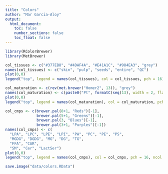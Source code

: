 ```yaml
---
title: "Colors"
author: "Mar Garcia-Aloy"
output: 
  html_document:
    toc: false
    number_sections: false
    toc_float: false
---
```



```r
library(RColorBrewer)
library(MetBrewer)

col_tissues <- c("#377EB8", "#4DAF4A", "#E41A1C", "#984EA3", "grey")
names(col_tissues) <- c("skin", "pulp", "seeds", "entire", "QC")
plot(0,0)
legend("top", legend = names(col_tissues), col = col_tissues, pch = 16)

col_maturation <- c(rev(met.brewer("Homer2", 13)), "grey")
names(col_maturation) <- c(paste0("Pt", formatC(seq(13), width = 2, flag = "0")), "QC")
plot(0,0)
legend("top", legend = names(col_maturation), col = col_maturation, pch = 16)

col_cmps <- c(brewer.pal(8+1, "Reds")[-1], 
              brewer.pal(5+1, "Greens")[-1],
              brewer.pal(3, "Blues")[-1], 
              brewer.pal(3+1, "Purples")[-1])
names(col_cmps) <- c(
  "LPA", "LPC", "LPE", "LPI", "PA", "PC", "PE", "PS",
  "MGDG", "DGDG", "MG", "DG", "TG",
  "FFA", "CAR",
  "SM", "Cer", "LactSer")
plot(0,0)
legend("top", legend = names(col_cmps), col = col_cmps, pch = 16, ncol = 3)

save.image("data/colors.RData")
```

